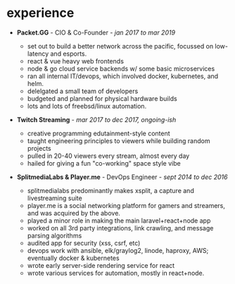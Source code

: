 # experience

- **Packet.GG** - CIO & Co-Founder - *jan 2017 to mar 2019*
  - set out to build a better network across the pacific, focussed on low-latency and esports.
  - react & vue heavy web frontends
  - node & go cloud service backends w/ some basic microservices
  - ran all internal IT/devops, which involved docker, kubernetes, and helm.
  - delelgated a small team of developers
  - budgeted and planned for physical hardware builds
  - lots and lots of freebsd/linux automation.

- **Twitch Streaming** - *mar 2017 to dec 2017, ongoing-ish*
  - creative programming edutainment-style content
  - taught engineering principles to viewers while building random projects
  - pulled in 20-40 viewers every stream, almost every day
  - hailed for giving a fun "co-working" space style vibe

- **SplitmediaLabs & Player.me** - DevOps Engineer - *sept 2014 to dec 2016*
  - splitmedialabs predominantly makes xsplit, a capture and livestreaming suite
  - player.me is a social networking platform for gamers and streamers, and was acquired by the above.
  - played a minor role in making the main laravel+react+node app
  - worked on all 3rd party integrations, link crawling, and message parsing algorithms
  - audited app for security (xss, csrf, etc)
  - devops work with ansible, elk/graylog2, linode, haproxy, AWS; eventually docker & kubernetes
  - wrote early server-side rendering service for react
  - wrote various services for automation, mostly in react+node.